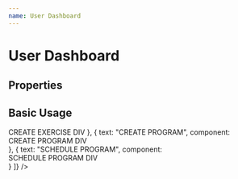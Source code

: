 ```yaml
---
name: User Dashboard
---
```



# User Dashboard

## Properties

<PropsTable of={UserDashboard} />

## Basic Usage

<Playground>
  <UserDashboard 
    navItems={[
      {
        text: "CREATE EXERCISE",
        component: <div>CREATE EXERCISE DIV</div>
      },
      {
        text: "CREATE PROGRAM",
        component: <div>CREATE PROGRAM DIV </div>
      },
      {
        text: "SCHEDULE PROGRAM",
        component: <div>SCHEDULE PROGRAM DIV </div>
      }
    ]} 
  />

</Playground>
